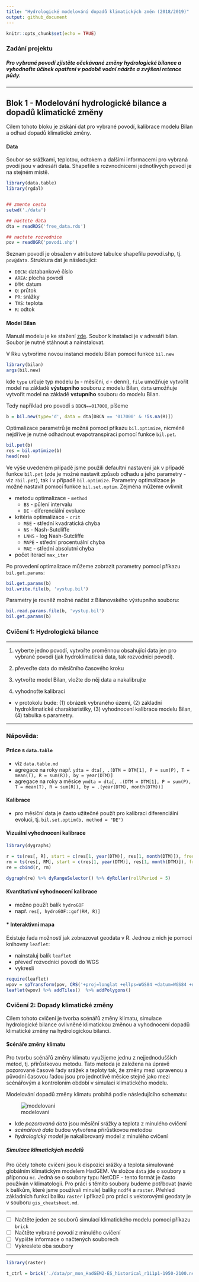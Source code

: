```yaml
---
title: "Hydrologické modelování dopadů klimatických změn (2018/2019)"
output: github_document
---
```


```r
knitr::opts_chunk$set(echo = TRUE)
```

### Zadání projektu

##### Pro vybrané povodí zjistěte očekávané změny hydrologické bilance a vyhodnoťte účinek opatření v podobě vodní nádrže a zvýšení retence půdy.


---

## Blok 1 - Modelování hydrologické bilance a dopadů klimatické změny

Cílem tohoto bloku je získání dat pro vybrané povodí, kalibrace modelu Bilan a odhad dopadů klimatické změny. 

#### Data 

Soubor se srážkami, teplotou, odtokem a dalšími informacemi pro vybraná pvodí jsou v adresáři data. Shapefile s rozvnodnicemi jednotlivých povodí je na stejném místě.

```r
library(data.table)
library(rgdal)


## zmente cestu
setwd('./data')

## nactete data
dta = readRDS('free_data.rds')

## nactete rozvodnice
pov = readOGR('povodi.shp')
```

Seznam povodí je obsažen v atributové tabulce shapefilu povodi.shp, tj. `pov@data`. Struktura dat je následující:

- `DBCN`: databankové číslo
- `AREA`: plocha povodí
- `DTM`: datum
- `Q`: průtok
- `PR`: srážky
- `TAS`: teplota
- `R`: odtok


#### Model Bilan

Manuál modelu je ke stažení [zde](http://bilan.vuv.cz/bilan/wp-content/uploads/2015/03/bilan_man_cs_2015-06-23.pdf). Soubor k instalaci je v adresáři bilan. Soubor je nutné stáhnout a nainstalovat.

V Rku vytvoříme novou instanci modelu Bilan pomocí funkce `bil.new`

```r
library(bilan)
args(bil.new)
```

kde `type` určuje typ modelu (`m` - měsíční, `d` - denní), `file` umožňuje vytvořit model na základě __výstupního__ souboru z modelu Bilan, `data` umožňuje vytvořit model na základě __vstupního__ souboru do modelu Bilan. 

Tedy například pro povodí s `DBCN==017000`, píšeme

```r
b = bil.new(type='d', data = dta[DBCN == '017000' & !is.na(R)])
```

Optimalizace parametrů je možná pomocí příkazu `bil.optimize`, nicméně nejdříve je nutné odhadnout evapotranspiraci pomocí funkce `bil.pet`.


```r
bil.pet(b)
res = bil.optimize(b)
head(res)
```


Ve výše uvedeném případě jsme použili defaultní nastavení jak v případě funkce `bil.pet` (zde je možné nastavit způsob odhadu a jeho parametry - viz `?bil.pet`), tak i v případě `bil.optimize`. Parametry optimalizace je možné nastavit pomocí funkce `bil.set.optim`. Zejména můžeme ovlivnit

* metodu optimalizace - `method`
  * `BS` - půlení intervalu
  * `DE` - diferenciální evoluce
* kritéria optimalizace - `crit`
  * `MSE` - střední kvadratická chyba
  * `NS` - Nash-Sutcliffe
  * `LNNS` - log Nash-Sutcliffe
  * `MAPE` - střední procentuální chyba
  * `MAE` - střední absolutní chyba
* počet iterací `max_iter`

Po provedení optimalizace můžeme zobrazit parametry pomocí příkazu `bil.get.params`:
```r
bil.get.params(b)
bil.write.file(b, 'vystup.bil')
```

Parametry je rovněž možné načíst z Bilanovského výstupního souboru:
```r

bil.read.params.file(b, 'vystup.bil')
bil.get.params(b)
```



### Cvičení 1: Hydrologická bilance

---


> 

1. vyberte jedno povodí, vytvořte proměnnou obsahující data jen pro vybrané povodí (jak hydroklimatická data, tak rozvodnici povodí).

2. převeďte data do měsíčního časového kroku

3. vytvořte model Bilan, vložte do něj data a nakalibrujte

4. vyhodnoťte kalibraci

- v protokolu bude: (1) obrázek vybraného území, (2) základní hydroklimatické charakteristiky, (3) vyhodnocení kalibrace modelu Bilan, (4) tabulka s parametry.

---


### Nápověda:

#### Práce s `data.table`

- viz `data.table.md`
- agregace na roky např. `ydta = dta[, .(DTM = DTM[1], P = sum(P), T = mean(T), R = sum(R)), by = year(DTM)]`
- agregace na roky a měsíce `ymdta = dta[, .(DTM = DTM[1], P = sum(P), T = mean(T), R = sum(R)), by = .(year(DTM), month(DTM))]`
 

#### Kalibrace

- pro měsíční data je často užitečné použít pro kalibraci diferenciální evoluci, tj. `bil.set.optim(b, method = "DE")`

#### Vizuální vyhodnocení kalibrace

```r
library(dygraphs)

r = ts(res[, R], start = c(res[1, year(DTM)], res[1, month(DTM)]), frequency = 12 )
rm = ts(res[, RM], start = c(res[1, year(DTM)], res[1, month(DTM)]), frequency = 12 )
re = cbind(r, rm)

dygraph(re) %>% dyRangeSelector() %>% dyRoller(rollPeriod = 5)

```

#### Kvantitativní vyhodnocení kalibrace

- možno použít balík `hydroGOF`
- např. `res[, hydroGOF::gof(RM, R)]`

#### * Interaktivní mapa 

Existuje řada možností jak zobrazovat geodata v R. Jednou z nich je pomocí knihovny `leaflet`:

- nainstaluj balík `leaflet`
- převeď rozvodnici povodí do WGS
- vykresli

```r
require(leaflet)
wpov = spTransform(pov, CRS('+proj=longlat +ellps=WGS84 +datum=WGS84 +no_defs '))
leaflet(wpov) %>% addTiles()  %>% addPolygons()
```


### Cvičení 2: Dopady klimatické změny

Cílem tohoto cvičení je tvorba scénářů změny klimatu, simulace hydrologické bilance ovlivněné klimatickou změnou a vyhodnocení dopadů klimatické změny na hydrologickou bilanci.

#### Scénáře změny klimatu

Pro tvorbu scénářů změny klimatu využijeme jednu z nejjednodušších metod, tj. přírůstkovou metodu. Tato metoda je založena na úpravě pozorované časové řady srážek a teploty tak, že změny mezi upravenou a původní časovou řadou jsou pro jednotlivé měsíce stejné jako mezi scénářovým a kontroloním období v simulaci klimatického modelu.

Modelování dopadů změny klimatu probíhá podle následujícího schematu:

![modelovani](http://rscn.vuv.cz/rscn/wp-content/uploads/2014/01/obr2-1.png)

- kde *pozorovaná data* jsou měsíční srážky a teplota z minulého cvičení
- *scénářová data* budou vytvořena přírůstkovou metodou
- *hydrologický model* je nakalibrovaný model z minulého cvičení

##### Simulace klimatických modelů

Pro účely tohoto cvičení jsou k dispozici srážky a teplota simulované globálním klimatickým modelem HadGEM. Ve složce `data` jde o soubory s příponou `nc`. Jedná se o soubory typu NetCDF - tento formát je často používán v klimatologii. Pro práci s těmito soubory budeme potřbovat (navíc k balíkům, které jsme používali minule) balíky `ncdf4` a `raster`. Přehled základních funkcí balíku `raster` i příkazů pro práci s vektorovými geodaty je v souboru `gis_cheatsheet.md`.

---

- [ ] Načtěte jeden ze souborů simulací klimatického modelu pomocí příkazu `brick`
- [ ] Načtěte vybrané povodí z minulého cvičení
- [ ] Vypište informace o načtených souborech
- [ ] Vykreslete oba soubory

--- 

```r
library(raster)

t_ctrl = brick('./data/pr_mon_HadGEM2-ES_historical_r1i1p1-1950-2100.nc')
```

